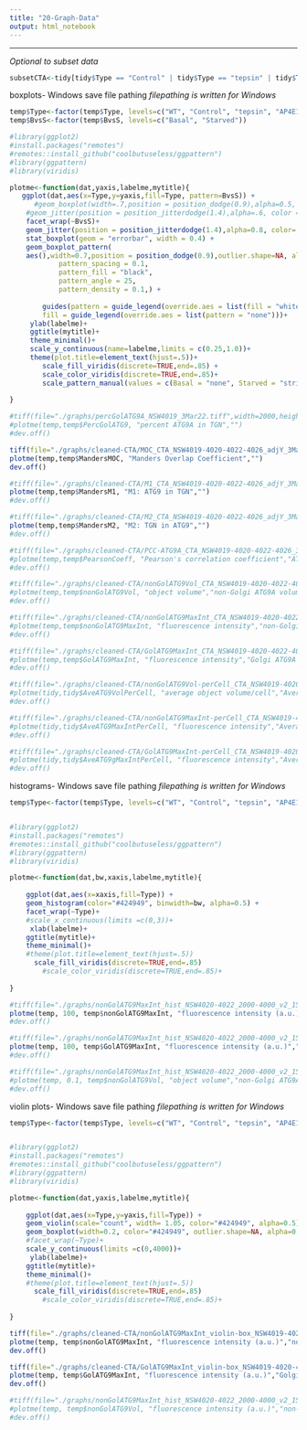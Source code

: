 ```yaml
---
title: "20-Graph-Data"
output: html_notebook
---
```


---
*Optional to subset data*
```r
subsetCTA<-tidy[tidy$Type == "Control" | tidy$Type == "tepsin" | tidy$Type == "AP4E1",]

```


boxplots- Windows save file pathing
*filepathing is written for Windows*
```r
temp$Type<-factor(temp$Type, levels=c("WT", "Control", "tepsin", "AP4E1"))
temp$BvsS<-factor(temp$BvsS, levels=c("Basal", "Starved"))

#library(ggplot2)
#install.packages("remotes")
#remotes::install_github("coolbutuseless/ggpattern")
#library(ggpattern)
#library(viridis)

plotme<-function(dat,yaxis,labelme,mytitle){
   ggplot(dat,aes(x=Type,y=yaxis,fill=Type, pattern=BvsS)) + 
      #geom_boxplot(width=.7,position = position_dodge(0.9),alpha=0.5, outlier.shape = 20, outlier.size = -1) +
    #geom_jitter(position = position_jitterdodge(1.4),alpha=.6, color = "grey") +
    facet_wrap(~BvsS)+
    geom_jitter(position = position_jitterdodge(1.4),alpha=0.8, color= "dark grey") +
    stat_boxplot(geom = "errorbar", width = 0.4) +
    geom_boxplot_pattern(
    aes(),width=0.7,position = position_dodge(0.9),outlier.shape=NA, alpha=0.5,
            pattern_spacing = 0.1,
            pattern_fill = "black",
            pattern_angle = 25,
            pattern_density = 0.1,) + 
    
        guides(pattern = guide_legend(override.aes = list(fill = "white")),
        fill = guide_legend(override.aes = list(pattern = "none")))+
     ylab(labelme)+
     ggtitle(mytitle)+
     theme_minimal()+
     scale_y_continuous(name=labelme,limits = c(0.25,1.0))+
     theme(plot.title=element_text(hjust=.5))+
        scale_fill_viridis(discrete=TRUE,end=.85) +
        scale_color_viridis(discrete=TRUE,end=.85)+
        scale_pattern_manual(values = c(Basal = "none", Starved = "stripe"))
  
}

#tiff(file="./graphs/percGolATG9A_NSW4019_3Mar22.tiff",width=2000,height=3000,res=600)
#plotme(temp,temp$PercGolATG9, "percent ATG9A in TGN","")
#dev.off()

tiff(file="./graphs/cleaned-CTA/MOC_CTA_NSW4019-4020-4022-4026_adjY_3Mar22.tiff",width=2000,height=3000,res=600)
plotme(temp,temp$MandersMOC, "Manders Overlap Coefficient","")
dev.off()

#tiff(file="./graphs/cleaned-CTA/M1_CTA_NSW4019-4020-4022-4026_adjY_3Mar22.tiff",width=1800,height=2500,res=600)
plotme(temp,temp$MandersM1, "M1: ATG9 in TGN","")
#dev.off()

#tiff(file="./graphs/cleaned-CTA/M2_CTA_NSW4019-4020-4022-4026_adjY_3Mar22.tiff",width=1800,height=2500,res=600)
plotme(temp,temp$MandersM2, "M2: TGN in ATG9","")
#dev.off()

#tiff(file="./graphs/cleaned-CTA/PCC-ATG9A_CTA_NSW4019-4020-4022-4026_3Mar22.tiff",width=2000,height=3000,res=600)
#plotme(temp,temp$PearsonCoeff, "Pearson's correlation coefficient","ATG9A co-localization with TGN")
#dev.off()

#tiff(file="./graphs/cleaned-CTA/nonGolATG9Vol_CTA_NSW4019-4020-4022-4026_3Mar22.tiff",width=1800,height=2500,res=600)
#plotme(temp,temp$nonGolATG9Vol, "object volume","non-Golgi ATG9A volume")
#dev.off()

#tiff(file="./graphs/cleaned-CTA/nonGolATG9MaxInt_CTA_NSW4019-4020-4022-4026_3Mar22.tiff",width=2000,height=3000,res=600)
#plotme(temp,temp$nonGolATG9MaxInt, "fluorescence intensity","non-Golgi ATG9A Max Intensity")
#dev.off()

#tiff(file="./graphs/cleaned-CTA/GolATG9MaxInt_CTA_NSW4019-4020-4022-4026_3Mar22.tiff",width=2000,height=3000,res=600)
#plotme(temp,temp$GolATG9MaxInt, "fluorescence intensity","Golgi ATG9A Max Intensity")
#dev.off()

#tiff(file="./graphs/cleaned-CTA/nonGolATG9Vol-perCell_CTA_NSW4019-4020-4022-4026_3Mar22.tiff",width=1800,height=2500,res=600)
#plotme(tidy,tidy$AveATG9VolPerCell, "average object volume/cell","Average non-Golgi ATG9A volume/cell")
#dev.off()

#tiff(file="./graphs/cleaned-CTA/nonGolATG9MaxInt-perCell_CTA_NSW4019-4020-4022-4026_3Mar22.tiff",width=2000,height=3000,res=600)
#plotme(tidy,tidy$AveATG9MaxIntPerCell, "fluorescence intensity","Average non-Golgi ATG9A Max Intensity/cell")
#dev.off()

#tiff(file="./graphs/cleaned-CTA/GolATG9MaxInt-perCell_CTA_NSW4019-4020-4022-4026_3Mar22.tiff",width=2000,height=3000,res=600)
#plotme(tidy,tidy$AveATG9gMaxIntPerCell, "fluorescence intensity","Average Golgi ATG9A Max Intensity/cell")
#dev.off()

```

histograms- Windows save file pathing
*filepathing is written for Windows*
```r
temp$Type<-factor(temp$Type, levels=c("WT", "Control", "tepsin", "AP4E1"))


#library(ggplot2)
#install.packages("remotes")
#remotes::install_github("coolbutuseless/ggpattern")
#library(ggpattern)
#library(viridis)

plotme<-function(dat,bw,xaxis,labelme,mytitle){
  
    ggplot(dat,aes(x=xaxis,fill=Type)) +
    geom_histogram(color="#424949", binwidth=bw, alpha=0.5) +
    facet_wrap(~Type)+
    #scale_x_continuous(limits =c(0,3))+
     xlab(labelme)+
    ggtitle(mytitle)+
    theme_minimal()+
    #theme(plot.title=element_text(hjust=.5))
      scale_fill_viridis(discrete=TRUE,end=.85)
        #scale_color_viridis(discrete=TRUE,end=.85)+
        
}

#tiff(file="./graphs/nonGolATG9MaxInt_hist_NSW4020-4022_2000-4000_v2_15Feb22.tiff",width=3000,height=3000,res=600)
plotme(temp, 100, temp$nonGolATG9MaxInt, "fluorescence intensity (a.u.)","non-Golgi ATG9A Max Intensity")
#dev.off()

#tiff(file="./graphs/nonGolATG9MaxInt_hist_NSW4020-4022_2000-4000_v2_15Feb22.tiff",width=3000,height=3000,res=600)
plotme(temp, 100, temp$GolATG9MaxInt, "fluorescence intensity (a.u.)","Golgi ATG9A Max Intensity")
#dev.off()

#tiff(file="./graphs/nonGolATG9MaxInt_hist_NSW4020-4022_2000-4000_v2_15Feb22.tiff",width=3000,height=3000,res=600)
#plotme(temp, 0.1, temp$nonGolATG9Vol, "object volume","non-Golgi ATG9A volume")
#dev.off()
```


violin plots- Windows save file pathing
*filepathing is written for Windows*
```r
temp$Type<-factor(temp$Type, levels=c("WT", "Control", "tepsin", "AP4E1"))


#library(ggplot2)
#install.packages("remotes")
#remotes::install_github("coolbutuseless/ggpattern")
#library(ggpattern)
#library(viridis)

plotme<-function(dat,yaxis,labelme,mytitle){
  
    ggplot(dat,aes(x=Type,y=yaxis,fill=Type)) +
    geom_violin(scale="count", width= 1.05, color="#424949", alpha=0.5) +
    geom_boxplot(width=0.2, color="#424949", outlier.shape=NA, alpha=0.2) +
    #facet_wrap(~Type)+
    scale_y_continuous(limits =c(0,4000))+
     ylab(labelme)+
    ggtitle(mytitle)+
    theme_minimal()+
    #theme(plot.title=element_text(hjust=.5))
      scale_fill_viridis(discrete=TRUE,end=.85)
        #scale_color_viridis(discrete=TRUE,end=.85)+
        
}

tiff(file="./graphs/cleaned-CTA/nonGolATG9MaxInt_violin-box_NSW4019-4020-4022-4026_3Mar22.tiff",width=3000,height=2500,res=600)
plotme(temp, temp$nonGolATG9MaxInt, "fluorescence intensity (a.u.)","non-Golgi ATG9A Max Intensity")
dev.off()

tiff(file="./graphs/cleaned-CTA/GolATG9MaxInt_violin-box_NSW4019-4020-4022-4026_3Mar22.tiff",width=3000,height=2500,res=600)
plotme(temp, temp$GolATG9MaxInt, "fluorescence intensity (a.u.)","Golgi ATG9A Max Intensity")
dev.off()

#tiff(file="./graphs/nonGolATG9MaxInt_hist_NSW4020-4022_2000-4000_v2_15Feb22.tiff",width=3000,height=3000,res=600)
#plotme(temp, temp$nonGolATG9Vol, "fluorescence intensity (a.u.)","non-Golgi ATG9A volume")
#dev.off()

```


